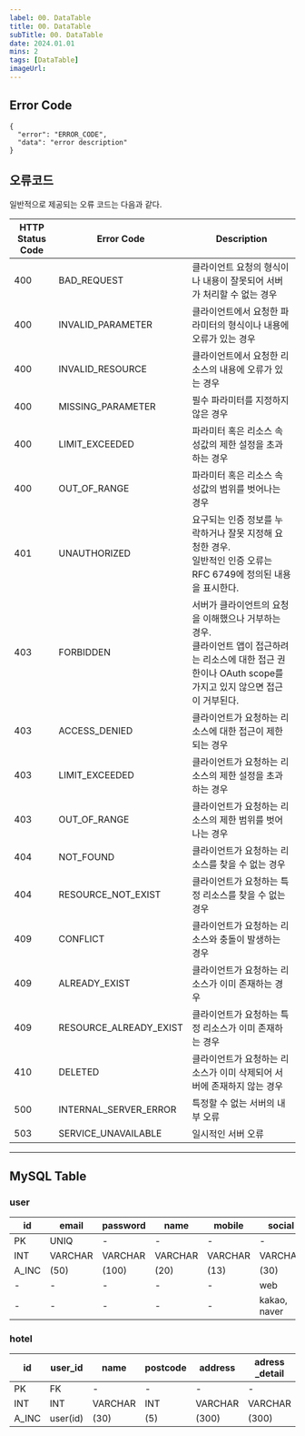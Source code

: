 ```yaml
---
label: 00. DataTable
title: 00. DataTable
subTitle: 00. DataTable
date: 2024.01.01
mins: 2
tags: [DataTable]
imageUrl:
---
```


## Error Code

```
{
  "error": "ERROR_CODE",
  "data": "error description"
}
```

## 오류코드

일반적으로 제공되는 오류 코드는 다음과 같다.<br/>

| HTTP Status Code | Error Code          | Description                                                                 |
|------------------|----------------------|-----------------------------------------------------------------------------|
| 400              | BAD_REQUEST          | 클라이언트 요청의 형식이나 내용이 잘못되어 서버가 처리할 수 없는 경우     |
| 400              | INVALID_PARAMETER    | 클라이언트에서 요청한 파라미터의 형식이나 내용에 오류가 있는 경우           |
| 400              | INVALID_RESOURCE     | 클라이언트에서 요청한 리소스의 내용에 오류가 있는 경우                     |
| 400              | MISSING_PARAMETER    | 필수 파라미터를 지정하지 않은 경우                                          |
| 400              | LIMIT_EXCEEDED       | 파라미터 혹은 리소스 속성값의 제한 설정을 초과하는 경우                     |
| 400              | OUT_OF_RANGE         | 파라미터 혹은 리소스 속성값의 범위를 벗어나는 경우                          |
| 401              | UNAUTHORIZED         | 요구되는 인증 정보를 누락하거나 잘못 지정해 요청한 경우.<br />일반적인 인증 오류는 RFC 6749에 정의된 내용을 표시한다.                    |
| 403              | FORBIDDEN            | 서버가 클라이언트의 요청을 이해했으나 거부하는 경우. <br />클라이언트 앱이 접근하려는 리소스에 대한 접근 권한이나 OAuth scope를 가지고 있지 않으면 접근이 거부된다.                        |
| 403              | ACCESS_DENIED        | 클라이언트가 요청하는 리소스에 대한 접근이 제한되는 경우                   |
| 403              | LIMIT_EXCEEDED       | 클라이언트가 요청하는 리소스의 제한 설정을 초과하는 경우                   |
| 403              | OUT_OF_RANGE         | 클라이언트가 요청하는 리소스의 제한 범위를 벗어나는 경우                   |
| 404              | NOT_FOUND            | 클라이언트가 요청하는 리소스를 찾을 수 없는 경우                           |
| 404              | RESOURCE_NOT_EXIST   | 클라이언트가 요청하는 특정 리소스를 찾을 수 없는 경우                      |
| 409              | CONFLICT             | 클라이언트가 요청하는 리소스와 충돌이 발생하는 경우                       |
| 409              | ALREADY_EXIST        | 클라이언트가 요청하는 리소스가 이미 존재하는 경우                          |
| 409              | RESOURCE_ALREADY_EXIST | 클라이언트가 요청하는 특정 리소스가 이미 존재하는 경우                    |
| 410              | DELETED              | 클라이언트가 요청하는 리소스가 이미 삭제되어 서버에 존재하지 않는 경우     |
| 500              | INTERNAL_SERVER_ERROR | 특정할 수 없는 서버의 내부 오류                                            |
| 503              | SERVICE_UNAVAILABLE  | 일시적인 서버 오류                                                        |

---
## MySQL Table

### user

| id | email | password | name | mobile | social | social_id | admin |
|----|-------|----------|------|--------|--------|-----------|-------|
| PK | UNIQ  | -        | -    | -      | -      | -         | -     |
| INT | VARCHAR | VARCHAR | VARCHAR | VARCHAR | VARCHAR | VARCHAR | TYNYINT |
| A_INC | (50) | (100) | (20) | (13) | (30) | (100) | default(0) |
| - | - | - | - | - | web| null | - |
| - | - | - | - | - | kakao, naver | social_id | - |

### hotel

| id | user_id | name | postcode | address| adress _detail | description | check_in | check_out | tel_num | permission |
|----|---------|------|----------|--------|---------------|-------------|----------|-----------|---------|------------|
| PK | FK      | -    | -        | -      | -             | -           | -        | -         | -       | -          |
| INT | INT    | VARCHAR | INT | VARCHAR | VARCHAR    | VARCHAR     | INT      | INT       | VARCHAR     | TYNYINT    |
| A_INC | user(id) | (30) | (5) | (300)  | (300)      | (500)       | < 25     | < 25      | 11  | default(0) 

